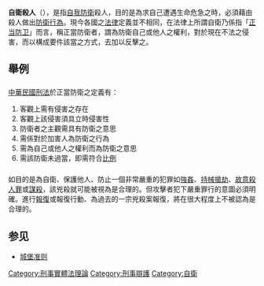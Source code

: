 {{globalize|time=2014-07-17T02:29:18+00:00}}
{{refimprove|time=2014-07-17T02:29:18+00:00}}
{{Legal}}
'''自衛殺人'''（{{lang-en|Justifiable homicide}}），是指[[正当防卫|自我防衛]]殺人，目的是為求自己遭遇生命危急之時，必須藉由殺人做出[[正当防卫|防衛行為]]。現今各國之[[法律|法律]]定義並不相同，在法律上所謂自衛乃係指「[[正当防卫|正当防卫]]」而言，稱正當防衛者，謂為防衛自己或他人之權利，對於現在不法之侵害，而以構成要件該當之方式，去加以反擊之。

== 舉例 ==
=== {{ROC}} ===
[[中華民國刑法|中華民國刑法]]於正當防衛之定義有：
# 客觀上需有侵害之存在
# 客觀上該侵害須具立時侵害性
# 防衛者之主觀需具有防衛之意思
# 需係對於加害人為防衛之行為
# 需為自己或他人之權利而為防衛之意思
# 需該防衛未過當，即需符合[[比例原則|比例]]

=== {{US}} ===
如目的是為自衛、保護他人、防止一個非常嚴重的犯罪如[[強姦|強姦]]、[[搶劫|持械搶劫]]、[[故意殺人罪|故意殺人罪]]或[[謀殺|謀殺]]，該兇殺就可能被視為是合理的。但攻擊者犯下嚴重罪行的意圖必須明確。進行[[報復|報復]]或報復行動、為過去的一宗兇殺案報復，將在很大程度上不被認為是合理的。
== 参见 ==
*[[城堡准则|城堡准则]]
[[Category:刑事實體法理論|Category:刑事實體法理論]]
[[Category:刑事辯護|Category:刑事辯護]]
[[Category:自衛|Category:自衛]]